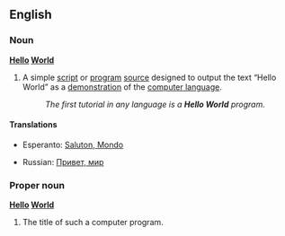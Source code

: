 ==English==

===Noun===
'''[[hello|Hello]] [[world|World]]'''

# {{programming|attributive}} A simple [[script]] or [[program]] [[source]] designed to output the text “Hello World” as a [[demonstration]] of the [[computer language]].
#: ''The first tutorial in any language is a '''Hello World''' program.''

====Translations====
{{trans-top|Fuse into a single entity}}
* Esperanto: [[Saluton, Mondo]]
{{trans-mid}}
* Russian: [[Привет, мир]]
{{trans-bottom}}

===Proper noun===
'''[[hello|Hello]] [[world|World]]'''

# {{programming}} The title of such a computer program.